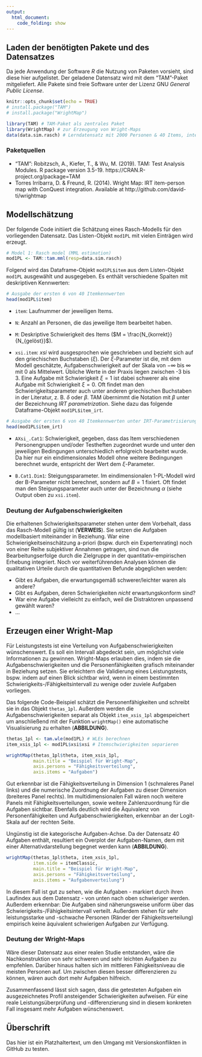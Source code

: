 ```yaml
---
output: 
  html_document:
    code_folding: show
---
```


## Laden der benötigten Pakete und des Datensatzes
Da jede Anwendung der Software _R_ die Nutzung von Paketen vorsieht, sind diese hier aufgelistet. Der geladene Datensatz wird mit dem "TAM"-Paket mitgeliefert. Alle Pakete sind freie Software unter der Lizenz GNU *General Public License*.
```r
knitr::opts_chunk$set(echo = TRUE)
# install.package("TAM")
# install.package("WrightMap")
```

```r
library(TAM) # TAM-Paket als zentrales Paket
library(WrightMap) # zur Erzeugung von Wright-Maps
data(data.sim.rasch) # Lerndatensatz mit 2000 Personen & 40 Items, integriert in das TAM-Paket
```

### Paketquellen
- "TAM": Robitzsch, A., Kiefer, T., & Wu, M. (2019). TAM: Test Analysis Modules. R package version 3.5-19. https://CRAN.R-project.org/package=TAM
- Torres Irribarra, D. & Freund, R. (2014). Wright Map: IRT item-person map with ConQuest integration. Available at http://github.com/david-ti/wrightmap

## Modellschätzung
Der folgende Code initiiert die Schätzung eines Rasch-Modells für den vorliegenden Datensatz. Das Listen-Objekt `mod1PL` mit vielen Einträgen wird erzeugt.

```r
# Model 1: Rasch model (MML estimation)
mod1PL <- TAM::tam.mml(resp=data.sim.rasch)
```

Folgend wird das Dataframe-Objekt `mod1PL$item` aus dem Listen-Objekt `mod1PL` ausgewählt und ausgegeben. Es enthält verschiedene Spalten mit deskriptiven Kennwerten:

```r
# Ausgabe der ersten 6 von 40 Itemkennwerten
head(mod1PL$item)
```
- `item`: Laufnummer der jeweiligen Items.

- `N`: Anzahl an Personen, die das jeweilige Item bearbeitet haben.

- `M`: Deskriptive Schwierigkeit des Items ($M = \frac{N_{korrekt}}{N_{gelöst}}$).

- `xsi.item`: *xsi* wird ausgesprochen wie geschrieben und bezieht sich auf den griechischen Buchstaben ($\xi$). Der $\xi$-Parameter ist die, mit dem Modell geschätzte, Aufgabenschwierigkeit auf der Skala von $-\infty$ bis $\infty$ mit 0 als Mittelwert. Übliche Werte in der Praxis liegen zwischen -3 bis 3. Eine Aufgabe mit Schwierigkeit $\xi=1$ ist dabei schwerer als eine Aufgabe mit Schwierigkeit $\xi=0$. Oft findet man den Schwierigkeitsparameter auch unter anderen griechischen Buchstaben in der Literatur, z. B. $\delta$ oder $\beta$. TAM übernimmt die Notation mit $\beta$ unter der Bezeichnung *IRT parametrization*. Siehe dazu das folgende Dataframe-Objekt `mod1PL$item_irt`.

```r
# Ausgabe der ersten 6 von 40 Itemkennwerten unter IRT-Parametrisierung
head(mod1PL$item_irt)
```

- `AXsi_.Cat1`: Schwierigkeit, gegeben, dass das Item verschiedenen Personengruppen und/oder Testheften zugeordnet wurde und unter den jeweiligen Bedingungen unterschiedlich erfolgreich bearbeitet wurde. Da hier nur ein eindimensionales Modell ohne weitere Bedingungen berechnet wurde, entspricht der Wert dem $\xi$-Parameter.

- `B.Cat1.Dim1`: Steigungsparameter. Im eindimensionalen 1-PL-Modell wird der B-Parameter nicht berechnet, sondern auf $B=1$ fixiert. Oft findet man den Steigungsparameter auch unter der Bezeichnung $\alpha$ (siehe Output oben zu `xsi.item`).

### Deutung der Aufgabenschwierigkeiten
Die erhaltenen Schwierigkeitsparameter stehen unter dem Vorbehalt, dass das Rasch-Modell gültig ist (**VERWEIS**). Sie setzen die Aufgaben modellbasiert miteinander in Beziehung. War eine Schwierigkeitseinschätzung a-priori (bspw. durch ein Expertenrating) noch von einer Reihe subjektiver Annahmen getragen, sind nun die Bearbeitungserfolge durch die Zielgruppe in der quantitativ-empirischen Erhebung integriert. Noch vor weiterführenden Analysen können die qualitativen Urteile durch die quantitativen Befunde abgeglichen werden: 

- Gibt es Aufgaben, die erwartungsgemäß schwerer/leichter waren als andere?
- Gibt es Aufgaben, deren Schwierigkeiten *nicht* erwartungskonform sind?
- War eine Aufgabe vielleicht zu einfach, weil die Distraktoren unpassend gewählt waren?
- ...

## Erzeugen einer Wright-Map
Für Leistungstests ist eine Verteilung von Aufgabenschwierigkeiten wünschenswert. Es soll ein Intervall abgedeckt sein, um möglichst viele Informationen zu gewinnen. Wright-Maps erlauben dies, indem sie die Aufgabenschwierigkeiten und die Personenfähigkeiten grafisch miteinander in Beziehung setzen. Sie erleichtern die Validierung eines Leistungstests, bspw. indem auf einen Blick sichtbar wird, wenn in einem bestimmten Schwierigkeits-/Fähigkeitsintervall zu wenige oder zuviele Aufgaben vorliegen.

Das folgende Code-Beispiel schätzt die Personenfähigkeiten und schreibt sie in das Objekt `thetas_1pl`. Außerdem werden die Aufgabenschwierigkeiten separat als Objekt `item_xsis_1pl` abgespeichert um anschließend mit der Funktion `wrightMap()` eine automatische Visualisierung zu erhalten (**ABBILDUNG**).

```r
thetas_1pl <- tam.wle(mod1PL) # WLEs berechnen
item_xsis_1pl <- mod1PL$xsi$xsi # Itemschwierigkeiten separieren

wrightMap(thetas_1pl$theta, item_xsis_1pl,
          main.title = "Beispiel für Wright-Map",
          axis.persons = "Fähigkeitsverteilung",
          axis.items = "Aufgaben")
```

Gut erkennbar ist die Fähigkeitsverteilung in Dimension 1 (schmaleres Panel links) und die numerische Zuordnung der Aufgaben zu dieser Dimension (breiteres Panel rechts). Im multidimensionalen Fall wären noch weitere Panels mit Fähigkeitsverteilungen, sowie weitere Zahlenzuordnung für die Aufgaben sichtbar. Ebenfalls deutlich wird die Äquivalenz von Personenfähigkeiten und Aufgabenschwierigkeiten, erkennbar an der Logit-Skala auf der rechten Seite.

Ungünstig ist die kategorische Aufgaben-Achse. Da der Datensatz 40 Aufgaben enthält, resultiert ein Overplot der Aufgaben-Namen, dem mit einer Alternativdarstellung begegnet werden kann (**ABBILDUNG**).

```r
wrightMap(thetas_1pl$theta, item_xsis_1pl, 
          item.side = itemClassic,
          main.title = "Beispiel für Wright-Map",
          axis.persons = "Fähigkeitsverteilung",
          axis.items = "Aufgabenverteilung")
```

In diesem Fall ist gut zu sehen, wie die Aufgaben - markiert durch ihren Laufindex aus dem Datensatz - von unten nach oben schwieriger werden. Außerdem erkennbar: Die Aufgaben sind näherungsweise uniform über das Schwierigkeits-/Fähigkeitsintervall verteilt. Außerdem stehen für sehr leistungsstarke und -schwache Personen (Ränder der Fähigkeitsverteilung) empirisch keine äquivalent schwierigen Aufgaben zur Verfügung. 

### Deutung der Wright-Maps
Wäre dieser Datensatz aus einer realen Studie entstanden, wäre die Nachkonstruktion von sehr schweren und sehr leichten Aufgaben zu empfehlen. Darüber hinaus halten sich im mittleren Fähigkeitsniveau die meisten Personen auf. Um zwischen diesen besser differenzieren zu können, wären auch dort mehr Aufgaben hilfreich.

Zusammenfassend lässt sich sagen, dass die getesteten Aufgaben ein ausgezeichnetes Profil ansteigender Schwierigkeiten aufweisen. Für eine reale Leistungsüberprüfung und -differenzierung sind in diesem konkreten Fall insgesamt mehr Aufgaben wünschenswert.

## Überschrift
Das hier ist ein Platzhaltertext, um den Umgang mit Versionskonflikten in GitHub zu testen.